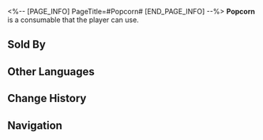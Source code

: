 <%-- [PAGE_INFO]
PageTitle=#Popcorn#
[END_PAGE_INFO] --%>
{{Consumable Infobox
|id          = 408415
|image       = Item Popcorn.png
|type        = Attack Consumables
|rarity      = 2
|effect      = Upon use, increases all allies' Break Effect by 30% for the next battle.
|description = Under extreme temperature and pressure, the protein rice expands to an unprecedented level and then explodes with a "bang." Fluffy and tasty, this snack tastes perfect paired with any entertainment.
|effectType  = 
|effectType2 = 
|effectType3 = 
|recipe      = 
|source1     = [[Popcorn Food Truck]]
|source2     = 
|source3     = 
}}
{{Description|''"Not a healthy food, but health is worthless in the face of pleasure."''}}
'''Popcorn''' is a consumable that the player can use.

==Sold By==
{{Shop Availability}}

==Other Languages==
{{Other Languages
|en   = Popcorn
|zhs  = 爆米花
|zht  = 爆米花
|ja   = ポップコーン
|ko   = 팝콘
|es   = Palomitas
|fr   = Pop-corn
|ru   = Попкорн
|th   = Popcorn
|vi   = Bỏng Ngô
|de   = Popcorn
|id   = Popcorn
|pt   = Pipoca
}}

==Change History==
{{Change History|2.0}}

==Navigation==
{{Consumable Navbox}}